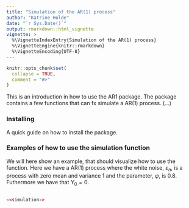 ```yaml
---
title: "Simulation of the AR(1) process"
author: "Katrine Holde"
date: "`r Sys.Date()`"
output: rmarkdown::html_vignette
vignette: >
  %\VignetteIndexEntry{Simulation of the AR(1) process}
  %\VignetteEngine{knitr::rmarkdown}
  %\VignetteEncoding{UTF-8}
---
```


```r
knitr::opts_chunk$set(
  collapse = TRUE,
  comment = "#>"
)
```

This is an introduction in how to use the AR1 package. The package contains a few functions that can fx simulate a AR(1) process. (...)

### Installing
A quick guide on how to install the package.


### Examples of how to use the simulation function
We will here show an example, that should visualize how to use the function. Here we have a AR(1) process where the white noise, $\varepsilon_n$, is a process with zero mean and variance 1 and the parameter, $\varphi$, is 0.8. Futhermore we have that $Y_0=0$. 

```r
```

```r
<<simulation>>
```

